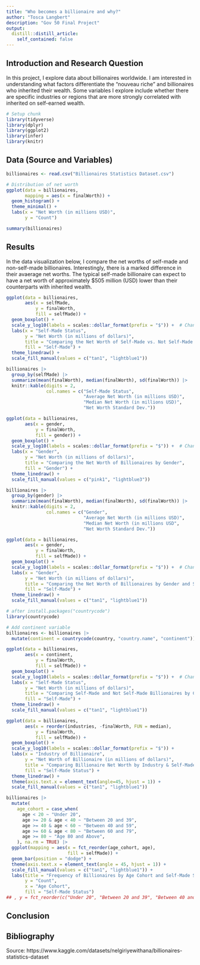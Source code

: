 ```yaml
---
title: "Who becomes a billionaire and why?"
author: "Tosca Langbert"
description: "Gov 50 Final Project"
output:
  distill::distill_article:
    self_contained: false
---
```

## Introduction and Research Question

In this project, I explore data about billionaires worldwide. 
I am interested in understanding what factors differentiate the "nouveau riche" and billionaires who inherited their wealth. Some variables I explore include whether there are specific industries or regions that are more strongly correlated with inherited on self-earned wealth.

```r
# Setup chunk
library(tidyverse)
library(dplyr)
library(ggplot2)
library(infer)
library(knitr)
```

## Data (Source and Variables)

```r
billionaires <- read.csv("Billionaires Statistics Dataset.csv")
```

```r
# Distribution of net worth
ggplot(data = billionaires,
       mapping = aes(x = finalWorth)) +
  geom_histogram() +
  theme_minimal() +
  labs(x = "Net Worth (in millions USD)",
       y = "Count")
```
```r
summary(billionaires)
```


## Results

In the data visualization below, I compare the net worths of self-made and non-self-made billionaires. Interestingly, there is a marked difference in their avaerage net worths. The typical self-made billionaire can expect to have a net worth of approximately $505 million (USD) lower than their counterparts with inherited wealth.

```r
ggplot(data = billionaires, 
       aes(x = selfMade, 
           y = finalWorth, 
           fill = selfMade)) +
  geom_boxplot() +
  scale_y_log10(labels = scales::dollar_format(prefix = "$")) +  # Change scale of y axis w/ help of GPT <3 
  labs(x = "Self-Made Status", 
       y = "Net Worth (in millions of dollars)", 
       title = "Comparing the Net Worth of Self-Made vs. Not Self-Made Billionaires", 
       fill = "Self-Made") +
  theme_linedraw() +
  scale_fill_manual(values = c("tan1", "lightblue1"))
```

```r
billionaires |>
  group_by(selfMade) |>
  summarize(mean(finalWorth), median(finalWorth), sd(finalWorth)) |>
  knitr::kable(digits = 2,
               col.names = c("Self-Made Status", 
                             "Average Net Worth (in millions USD)",
                             "Median Net Worth (in millions USD)",
                             "Net Worth Standard Dev."))
```

```r
ggplot(data = billionaires, 
       aes(x = gender, 
           y = finalWorth, 
           fill = gender)) +
  geom_boxplot() +
  scale_y_log10(labels = scales::dollar_format(prefix = "$")) +  # Change scale of y axis w/ help of GPT <3 
  labs(x = "Gender", 
       y = "Net Worth (in millions of dollars)", 
       title = "Comparing the Net Worth of Billionaires by Gender", 
       fill = "Gender") +
  theme_linedraw() +
  scale_fill_manual(values = c("pink1", "lightblue3"))
```

```r
billionaires |>
  group_by(gender) |>
  summarize(mean(finalWorth), median(finalWorth), sd(finalWorth)) |>
  knitr::kable(digits = 2,
               col.names = c("Gender", 
                             "Average Net Worth (in millions USD)",
                             "Median Net Worth (in millions USD",
                             "Net Worth Standard Dev."))
```

```r
ggplot(data = billionaires, 
       aes(x = gender, 
           y = finalWorth, 
           fill = selfMade)) +
  geom_boxplot() +
  scale_y_log10(labels = scales::dollar_format(prefix = "$")) +  # Change scale of y axis w/ help of GPT <3 
  labs(x = "Gender", 
       y = "Net Worth (in millions of dollars)", 
       title = "Comparing the Net Worth of Billionaires by Gender and Self-Made Status", 
       fill = "Self-Made") +
  theme_linedraw() +
  scale_fill_manual(values = c("tan1", "lightblue1"))
```

```r
# after install.packages("countrycode")
library(countrycode)

# Add continent variable
billionaires <- billionaires |>
  mutate(continent = countrycode(country, "country.name", "continent"))
```
```r
ggplot(data = billionaires, 
       aes(x = continent, 
           y = finalWorth, 
           fill = selfMade)) +
  geom_boxplot() +
  scale_y_log10(labels = scales::dollar_format(prefix = "$")) +  # Change scale of y axis w/ help of GPT <3 
  labs(x = "Self-Made Status", 
       y = "Net Worth (in millions of dollars)", 
       title = "Comparing Self-Made and Not Self-Made Billionaires by Continent", 
       fill = "Self-Made") +
  theme_linedraw() +
  scale_fill_manual(values = c("tan1", "lightblue1"))
```

```r
ggplot(data = billionaires, 
       aes(x = reorder(industries, -finalWorth, FUN = median),
           y = finalWorth, 
           fill = selfMade)) +
  geom_boxplot() +
  scale_y_log10(labels = scales::dollar_format(prefix = "$")) +
  labs(x = "Industry of Billionaire", 
       y = "Net Worth of Billionaire (in millions of dollars)", 
       title = "Comparing Billionaire Net Worth by Industry & Self-Made Status", 
       fill = "Self-Made Status") +
  theme_linedraw() +
  theme(axis.text.x = element_text(angle=45, hjust = 1)) +
  scale_fill_manual(values = c("tan1", "lightblue1"))
```

```r
billionaires |>
  mutate(
    age_cohort = case_when(
      age < 20 ~ "Under 20",
      age >= 20 & age < 40 ~ "Between 20 and 39",
      age >= 40 & age < 60 ~ "Between 40 and 59",
      age >= 60 & age < 80 ~ "Between 60 and 79",
      age >= 80 ~ "Age 80 and Above",
    ), na.rm = TRUE) |>
  ggplot(mapping = aes(x = fct_reorder(age_cohort, age), 
                       fill = selfMade)) +
  geom_bar(position = "dodge") +
  theme(axis.text.x = element_text(angle = 45, hjust = 1)) +
  scale_fill_manual(values = c("tan1", "lightblue1")) +
  labs(title = "Frequency of Billionaires by Age Cohort and Self-Made Status",
       y = "Count",
       x = "Age Cohort",
       fill = "Self-Made Status")
## , y = fct_reorder(c("Under 20", "Between 20 and 39", "Between 40 and 59", "Between 60 and 79", "Age 80 and Above", "NA")
```


## Conclusion



## Bibliography

Source: https://www.kaggle.com/datasets/nelgiriyewithana/billionaires-statistics-dataset
